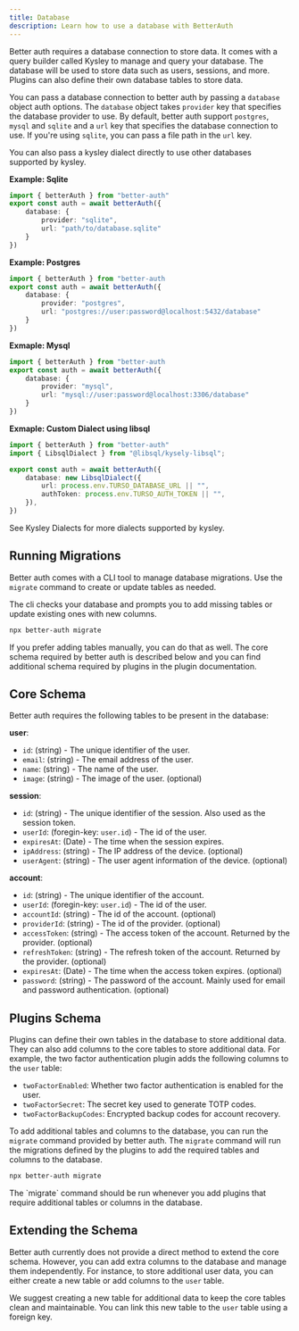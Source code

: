 ```yaml
---
title: Database
description: Learn how to use a database with BetterAuth
---
```


Better auth requires a database connection to store data. It comes with a query builder called <Link href="https://kysely.dev/"> Kysley </Link> to manage and query your database. The database will be used to store data such as users, sessions, and more. Plugins can also define their own database tables to store data.

You can pass a database connection to better auth by passing a `database` object auth options. The `database` object takes `provider` key that specifies the database provider to use. By default, better auth support `postgres`, `mysql` and `sqlite` and a `url` key that specifies the database connection to use. If you're using `sqlite`, you can pass a file path in the `url` key.

You can also pass a kysley dialect directly to use other databases supported by kysley.

**Example: Sqlite**
```ts title="auth.ts"
import { betterAuth } from "better-auth"
export const auth = await betterAuth({
    database: {
        provider: "sqlite",
        url: "path/to/database.sqlite"
    }
})
```

**Example: Postgres**
```ts title="auth.ts"
import { betterAuth } from "better-auth
export const auth = await betterAuth({
    database: {
        provider: "postgres",
        url: "postgres://user:password@localhost:5432/database"
    }
})
```

**Exmaple: Mysql**
```ts title="auth.ts"
import { betterAuth } from "better-auth
export const auth = await betterAuth({
    database: {
        provider: "mysql",
        url: "mysql://user:password@localhost:3306/database"
    }
})
```

**Exmaple: Custom Dialect using libsql**
```ts title="auth.ts"
import { betterAuth } from "better-auth"
import { LibsqlDialect } from "@libsql/kysely-libsql";

export const auth = await betterAuth({
   	database: new LibsqlDialect({
		url: process.env.TURSO_DATABASE_URL || "",
		authToken: process.env.TURSO_AUTH_TOKEN || "",
	}),
})
```

<Callout>
See <Link href="https://kysely.dev/docs/dialects" target="_blank"> Kysley Dialects </Link> for more dialects supported by kysley.
</Callout>


## Running Migrations

Better auth comes with a CLI tool to manage database migrations. Use the `migrate` command to create or update tables as needed.

The cli checks your database and prompts you to add missing tables or update existing ones with new columns.

```bash
npx better-auth migrate
```

If you prefer adding tables manually, you can do that as well. The core schema required by better auth is described below and you can find additional schema required by plugins in the plugin documentation.

## Core Schema

Better auth requires the following tables to be present in the database:

**user**:

- `id`: (string) - The unique identifier of the user.
- `email`: (string) - The email address of the user.
- `name`: (string) - The name of the user.
- `image`: (string) - The image of the user. (optional)

**session**:
- `id`: (string) - The unique identifier of the session. Also used as the session token.
- `userId`: (foregin-key: `user.id`) - The id of the user.
- `expiresAt`: (Date) - The time when the session expires.
- `ipAddress`: (string) - The IP address of the device. (optional)
- `userAgent`: (string) - The user agent information of the device. (optional)

**account**: 
- `id`: (string) - The unique identifier of the account.
- `userId`: (foregin-key: `user.id`) - The id of the user.
- `accountId`: (string) - The id of the account. (optional)
- `providerId`: (string) - The id of the provider. (optional)
- `accessToken`: (string) - The access token of the account. Returned by the provider. (optional)
- `refreshToken`: (string) - The refresh token of the account. Returned by the provider. (optional)
- `expiresAt`: (Date) - The time when the access token expires. (optional)
- `password`: (string) - The password of the account. Mainly used for email and password authentication. (optional)


## Plugins Schema

Plugins can define their own tables in the database to store additional data. They can also add columns to the core tables to store additional data. For example, the two factor authentication plugin adds the following columns to the `user` table:

- `twoFactorEnabled`: Whether two factor authentication is enabled for the user.
- `twoFactorSecret`: The secret key used to generate TOTP codes.
- `twoFactorBackupCodes`: Encrypted backup codes for account recovery.

To add additional tables and columns to the database, you can run the `migrate` command provided by better auth. The `migrate` command will run the migrations defined by the plugins to add the required tables and columns to the database.

```bash
npx better-auth migrate
```

<Callout>
The `migrate` command should be run whenever you add plugins that require additional tables or columns in the database.
</Callout>

## Extending the Schema

Better auth currently does not provide a direct method to extend the core schema. However, you can add extra columns to the database and manage them independently. For instance, to store additional user data, you can either create a new table or add columns to the `user` table.

We suggest creating a new table for additional data to keep the core tables clean and maintainable. You can link this new table to the `user` table using a foreign key.
